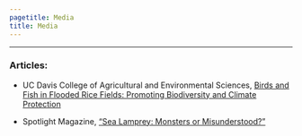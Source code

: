 ```yaml
---
pagetitle: Media
title: Media
---
```

<style type="text/css">
h1.title {
  text-align: center;
}
</style>

***

### Articles:  
* UC Davis College of Agricultural and Environmental Sciences, [Birds and Fish in Flooded Rice Fields: Promoting Biodiversity and Climate Protection](https://caes.ucdavis.edu/news/birds-and-fish-flooded-rice-fields-promoting-biodiversity-and-climate-protection)

* Spotlight Magazine, ["Sea Lamprey: Monsters or Misunderstood?"](https://spotlight-msu.medium.com/sea-lamprey-monsters-or-misunderstood-b8214a070de3)